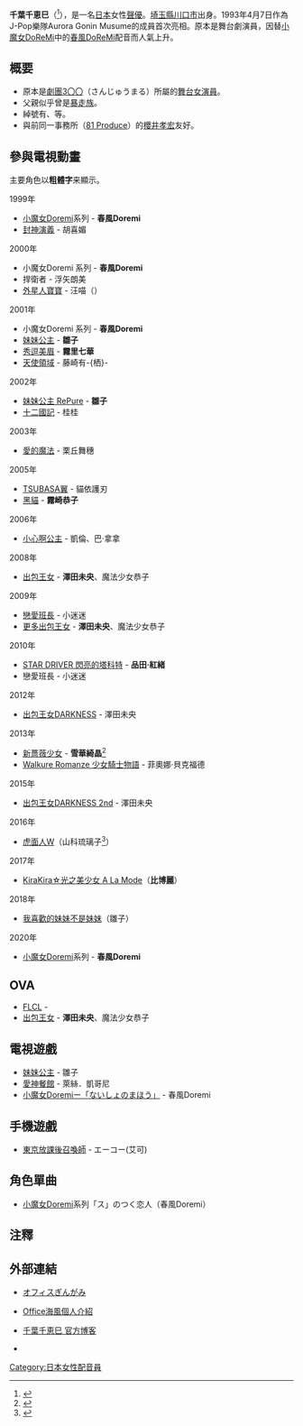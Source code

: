 {{noteTA|G1=Anime}}
{{配音員
|名字= 千葉千惠巳
|圖像= 
|尺寸= 
|說明= 
|外文名= 千葉 千恵巳
|外文= ja
|英文名=
|本名=
|暱稱= {{lang|ja|ちーちゃん、ちばちー}}
|配偶= 
|出生地= {{JPN}}[[埼玉縣|埼玉縣]][[川口市|川口市]]
|出身地= 
|血型= A型
|生年= 1975
|生月= 2
|生日= 25
|歿年= 
|歿月= 
|歿日= 
|所屬= [[Office海風|Office海風]]
|任職年份= 1994年－
|出道作= [[美少女夢工場|美少女夢工場2]]
|代表作= 春風Doremi（[[小魔女Doremi|小魔女Doremi]]系列）<br />雛子（[[妹妹公主|妹妹公主]]）<br />霧里七華（[[秀逗美眉|秀逗美眉]]）<br />霧崎恭子（[[黑貓|黑貓]]）<br />澤田未央、魔法少女恭子（[[出包王女|出包王女]]）
|網站=
|其他= 
}}
{{japanese|japanese=千葉千恵巳|kana=ちば ちえみ|romaji=Chiba Chiemi}}
'''千葉千恵巳'''（{{bd|1975年|2月25日}}<ref>{{Cite web|date=|url=http://profile.ameba.jp/chiemi2-25/ |title=ちえみのプロフィール|work=千葉千恵巳　オフィシャルブログ|author=千葉千恵巳|publisher=[[サイバーエージェント|サイバーエージェント]]|accessdate=2012-01-03}}</ref>），是一名[[日本|日本]]女性[[聲優|聲優]]。[[埼玉縣|埼玉縣]][[川口市|川口市]]出身。1993年4月7日作為J-Pop樂隊Aurora Gonin Musume的成員首次亮相。原本是舞台劇演員，因替[[小魔女DoReMi|小魔女DoReMi]]中的[[春風DoReMi|春風DoReMi]]配音而人氣上升。

==概要==

* 原本是[[劇團3〇〇|劇團3〇〇]]（さんじゅうまる）所屬的[[舞台女演員|舞台女演員]]。
* 父親似乎曾是[[暴走族|暴走族]]。
* 綽號有{{nihongo|'''小千'''|ちーちゃん}}、{{nihongo|'''小千葉'''|ちばちー}}等。
* 與前同一事務所（[[81_Produce|81 Produce]]）的[[櫻井孝宏|櫻井孝宏]]友好。

==參與電視動畫==
主要角色以'''粗體字'''来顯示。
;1999年
* [[小魔女Doremi|小魔女Doremi]]系列 - '''春風Doremi'''
* [[封神演義|封神演義]] - 胡喜媚
;2000年
* 小魔女Doremi 系列 - '''春風Doremi'''
* 捍衛者 - 浮矢朗美
* [[外星人寶寶|外星人寶寶]] - 汪喵（{{lang|ja|ワンニャー}}）
;2001年
* 小魔女Doremi 系列 - '''春風Doremi'''
* [[妹妹公主|妹妹公主]] - '''雛子'''
* [[秀逗美眉|秀逗美眉]] - '''霧里七華'''
* [[天使領域|天使領域]] - 藤崎有-{栖}-
;2002年
* [[妹妹公主_RePure|妹妹公主 RePure]] - '''雛子'''
* [[十二國記|十二國記]] - 桂桂
;2003年
* [[愛的魔法|愛的魔法]] - 栗丘舞穗
;2005年
* [[TSUBASA翼|TSUBASA翼]] - 貓依護刃 
* [[黑貓|黑貓]] - '''霧崎恭子''' 
;2006年
* [[小心啊公主|小心啊公主]] - 凱倫、巴·拿拿
;2008年
* [[出包王女|出包王女]] - '''澤田未央'''、魔法少女恭子
;2009年
* [[戀愛班長|戀愛班長]] - 小迷迷
* [[出包王女|更多出包王女]] - '''澤田未央'''、魔法少女恭子
;2010年
* [[STAR_DRIVER_閃亮的塔科特|STAR DRIVER 閃亮的塔科特]] - '''品田·紅緒'''
* 戀愛班長 - 小迷迷
;2012年
* [[出包王女|出包王女DARKNESS]] - 澤田未央
;2013年
* [[薔薇少女|新薔薇少女]] - '''雪華綺晶'''<ref>{{Cite web|publisher=ローゼンメイデン 公式ホームページ|title=スタッフ&キャスト|url=http://www.tbs.co.jp/anime/rozen/staffcast/|accessdate=2013-05-31|archive-date=2013-05-30|archive-url=https://web.archive.org/web/20130530193008/http://www.tbs.co.jp/anime/rozen/staffcast/|dead-url=no}}</ref>
* [[Walkure_Romanze_少女騎士物語|Walkure Romanze 少女騎士物語]]  - 菲奧娜·貝克福德
;2015年
* [[出包王女|出包王女DARKNESS 2nd]] - 澤田未央
;2016年
* [[虎面人|虎面人W]]（山科琉璃子<ref>{{Cite web|publisher=東映アニメーション|title=タイガーマスクW 公式サイト|url=http://www.toei-anim.co.jp/tv/tigermask_w/|accessdate=2016-08-17|archive-date=2016-08-17|archive-url=https://web.archive.org/web/20160817013228/http://www.toei-anim.co.jp/tv/tigermask_w/|dead-url=yes}}</ref>）
;2017年
* [[KiraKira☆光之美少女_A_La_Mode|KiraKira☆光之美少女 A La Mode]]（'''比博麗'''）
;2018年
* [[我喜歡的妹妹不是妹妹|我喜歡的妹妹不是妹妹]]（雛子）
;2020年
* [[小魔女Doremi|小魔女Doremi]]系列 - '''春風Doremi'''

==OVA==
* [[FLCL|FLCL]] - {{lang|ja|キツルバミ}}
* [[出包王女|出包王女]] - '''澤田未央'''、魔法少女恭子

==電視遊戲==
* [[妹妹公主|妹妹公主]] - 雛子
* [[愛神餐館|愛神餐館]] - 萊絲．凱哥尼
* [[小魔女Doremi|小魔女Doremiー「ないしょのまほう」]] - 春風Doremi 

==手機遊戲==
* [[東京放課後召喚師|東京放課後召喚師]] - エーコー(艾可)

==角色單曲==
* [[小魔女Doremi|小魔女Doremi]]系列「ス」のつく恋人（春風Doremi）

== 注釋 ==
{{Reflist}}

== 外部連結 ==
*{{ja}}[http://homepage2.nifty.com/gingami/ オフィスぎんがみ]{{dead link|date=2018年5月 |bot=InternetArchiveBot |fix-attempted=yes }}
*{{ja}}[https://zimusyo-umikaze.com/tiba-tiemi/ Office海風個人介紹] {{Wayback|url=https://zimusyo-umikaze.com/tiba-tiemi/ |date=20210126184232 }}
*{{ja}}[http://ameblo.jp/chiemi2-25/ 千葉千恵巳 官方博客]{{Wayback|url=http://ameblo.jp/chiemi2-25/ |date=20130822180613 }}
* {{Twitter|ChiemiChiba|千葉千恵巳}}

{{Authority control}}
{{DEFAULTSORT:Chiba Chiemi}}
[[Category:日本女性配音員|Category:日本女性配音員]]